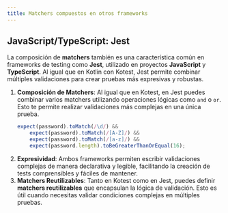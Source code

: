 ```yaml
---
title: Matchers compuestos en otros frameworks
---
```


## JavaScript/TypeScript: Jest

La composición de **matchers** también es una característica común en frameworks de testing como **Jest**, utilizado en proyectos **JavaScript** y **TypeScript**. Al igual que en Kotlin con Kotest, Jest permite combinar múltiples validaciones para crear pruebas más expresivas y robustas.

1. **Composición de Matchers**: Al igual que en Kotest, en Jest puedes combinar varios matchers utilizando operaciones lógicas como `and` o `or`. Esto te permite realizar validaciones más complejas en una única prueba.
    ```typescript
    expect(password).toMatch(/\d/) &&
        expect(password).toMatch(/[A-Z]/) &&
        expect(password).toMatch(/[a-z]/) &&
        expect(password.length).toBeGreaterThanOrEqual(16);
    ```
2. **Expresividad**: Ambos frameworks permiten escribir validaciones complejas de manera declarativa y legible, facilitando la creación de tests comprensibles y fáciles de mantener.
3. **Matchers Reutilizables**: Tanto en Kotest como en Jest, puedes definir **matchers reutilizables** que encapsulan la lógica de validación. Esto es útil cuando necesitas validar condiciones complejas en múltiples pruebas.
